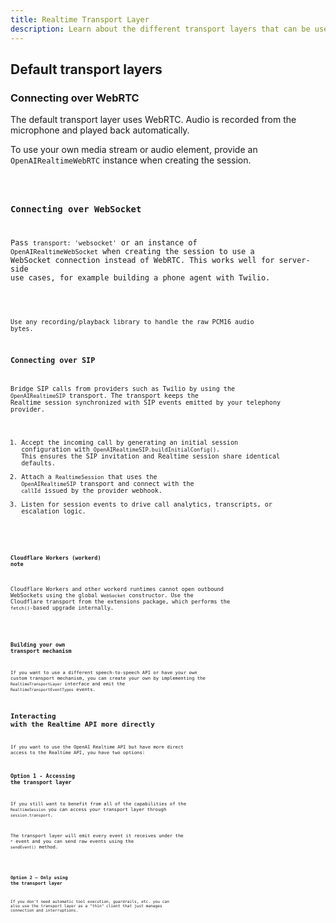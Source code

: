 ```yaml
---
title: Realtime Transport Layer
description: Learn about the different transport layers that can be used with Realtime Agents.
---
```




## Default transport layers

### Connecting over WebRTC

The default transport layer uses WebRTC. Audio is recorded from the microphone
and played back automatically.

To use your own media stream or audio element, provide an
`OpenAIRealtimeWebRTC` instance when creating the session.

<Code lang="typescript" code={customWebRTCTransportExample} />

### Connecting over WebSocket

Pass `transport: 'websocket'` or an instance of `OpenAIRealtimeWebSocket` when creating the session to use a WebSocket connection instead of WebRTC. This works well for server-side use cases, for example
building a phone agent with Twilio.

<Code lang="typescript" code={websocketSessionExample} />

Use any recording/playback library to handle the raw PCM16 audio bytes.

### Connecting over SIP

Bridge SIP calls from providers such as Twilio by using the `OpenAIRealtimeSIP` transport. The transport keeps the Realtime session synchronized with SIP events emitted by your telephony provider.

1. Accept the incoming call by generating an initial session configuration with `OpenAIRealtimeSIP.buildInitialConfig()`. This ensures the SIP invitation and Realtime session share identical defaults.
2. Attach a `RealtimeSession` that uses the `OpenAIRealtimeSIP` transport and connect with the `callId` issued by the provider webhook.
3. Listen for session events to drive call analytics, transcripts, or escalation logic.

<Code lang="typescript" code={sipTransportExample} />

#### Cloudflare Workers (workerd) note

Cloudflare Workers and other workerd runtimes cannot open outbound WebSockets using the global `WebSocket` constructor. Use the Cloudflare transport from the extensions package, which performs the `fetch()`-based upgrade internally.

<Code lang="typescript" code={cloudflareTransportExample} />

### Building your own transport mechanism

If you want to use a different speech-to-speech API or have your own custom transport mechanism, you
can create your own by implementing the `RealtimeTransportLayer` interface and emit the `RealtimeTransportEventTypes` events.

## Interacting with the Realtime API more directly

If you want to use the OpenAI Realtime API but have more direct access to the Realtime API, you have
two options:

### Option 1 - Accessing the transport layer

If you still want to benefit from all of the capabilities of the `RealtimeSession` you can access
your transport layer through `session.transport`.

The transport layer will emit every event it receives under the `*` event and you can send raw
events using the `sendEvent()` method.

<Code lang="typescript" code={transportEventsExample} />

### Option 2 — Only using the transport layer

If you don't need automatic tool execution, guardrails, etc. you can also use the transport layer
as a "thin" client that just manages connection and interruptions.

<Code lang="typescript" code={thinClientExample} />
